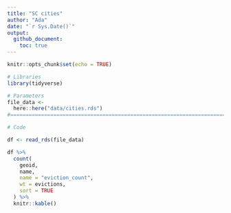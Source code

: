 ```yaml
---
title: "SC cities"
author: "Ada"
date: "`r Sys.Date()`"
output: 
  github_document:
    toc: true
---
```


```r
knitr::opts_chunk$set(echo = TRUE)
```

```r
# Libraries
library(tidyverse)

# Parameters
file_data <- 
  here::here("data/cities.rds")
#===============================================================================

# Code

df <- read_rds(file_data)

df %>% 
  count(
    geoid, 
    name, 
    name = "eviction_count", 
    wt = evictions, 
    sort = TRUE
  ) %>% 
  knitr::kable()
  
```

